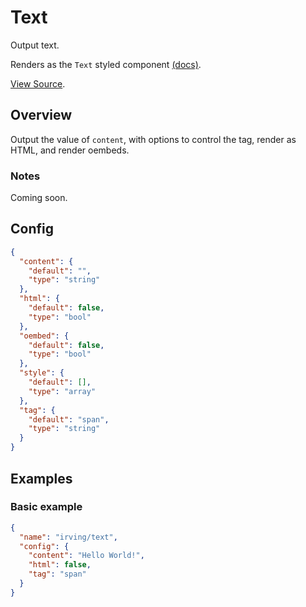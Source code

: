 <Meta title="WordPress Components|Text" />

# Text
Output text.

Renders as the `Text` styled component [(docs)](?path=/docs/styled-components-text--plain-text-example).

[View Source](https://github.com/alleyinteractive/wp-irving/tree/main/inc/components/components/text).

## Overview
Output the value of `content`, with options to control the tag, render as HTML, and render oembeds.

### Notes
Coming soon.

## Config
```json
{
  "content": {
    "default": "",
    "type": "string"
  },
  "html": {
    "default": false,
    "type": "bool"
  },
  "oembed": {
    "default": false,
    "type": "bool"
  },
  "style": {
    "default": [],
    "type": "array"
  },
  "tag": {
    "default": "span",
    "type": "string"
  }
}
```

## Examples

### Basic example
```json
{
  "name": "irving/text",
  "config": {
    "content": "Hello World!",
    "html": false,
    "tag": "span"
  }
}
```
